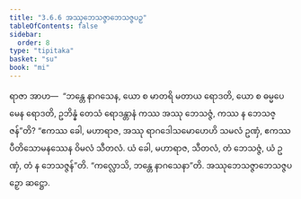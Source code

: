```yaml
---
title: "3.6.6 အဿုဘေသဇ္ဇာဘေသဇ္ဇပဉှ"
tableOfContents: false
sidebar:
  order: 8
type: "tipitaka"
basket: "su"
book: "mi"
---
```



<DynamicBreadcrumb />

<Division number="88" book="mi">

<Paragraph number="415" book="mi">
ရာဇာ အာဟ—  “ဘန္တေ နာဂသေန, ယော စ မာတရိ မတာယ ရောဒတိ, ယော စ ဓမ္မပေမေန ရောဒတိ, ဥဘိန္နံ တေသံ ရောဒန္တာနံ ကဿ အဿု ဘေသဇ္ဇံ, ကဿ န ဘေသဇ္ဇန်”တိ? “ဧကဿ ခေါ, မဟာရာဇ, အဿု ရာဂဒေါသမောဟေဟိ သမလံ ဥဏှံ, ဧကဿ ပီတိသောမနဿေန ဝိမလံ သီတလံ. ယံ ခေါ, မဟာရာဇ, သီတလံ, တံ ဘေသဇ္ဇံ, ယံ ဥဏှံ, တံ န ဘေသဇ္ဇန်”တိ.
</Paragraph>

<Paragraph number="416" book="mi">
“ကလ္လောသိ, ဘန္တေ နာဂသေနာ”တိ.

</Paragraph>
</Division>

<Paragraph number="417" type="center" book="mi">
အဿုဘေသဇ္ဇာဘေသဇ္ဇပဉှော ဆဋ္ဌော.
</Paragraph>